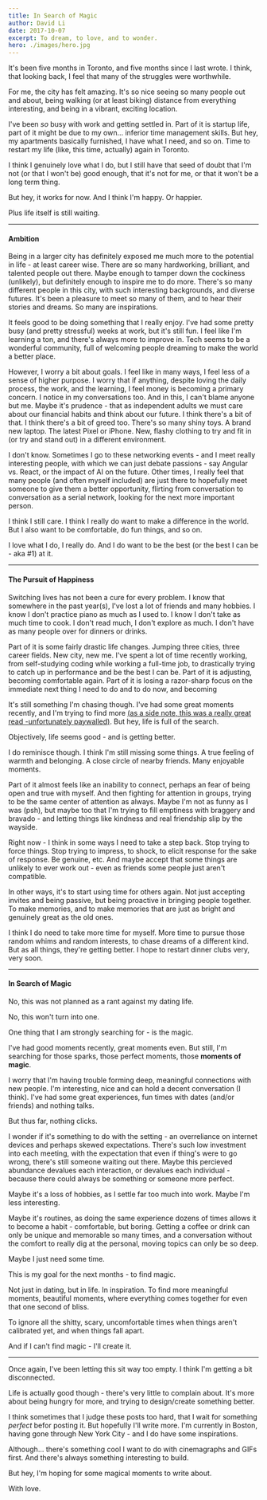 ```yaml
---
title: In Search of Magic
author: David Li
date: 2017-10-07
excerpt: To dream, to love, and to wonder.
hero: ./images/hero.jpg
---
```


It's been five months in Toronto, and five months since I last wrote. I think, that looking back, I feel that many of the struggles were worthwhile.

For me, the city has felt amazing.  It's so nice seeing so many people out and about, being walking  (or at least biking) distance from everything interesting, and being in a vibrant, exciting location.

I've been *so* busy with work and getting settled in. Part of it is startup life, part of it might be due to my own... inferior time management skills. But hey, my apartments basically furnished, I have what I need, and so on. Time to restart my life (like, this time, actually) again in Toronto.

I think I genuinely love what I do, but I still have that seed of doubt that I'm not (or that I won't be) good enough, that it's not for me, or that it won't be a long term thing.

But hey, it works for now. And I think I'm happy. Or happier.

Plus life itself is still waiting.

---

#### Ambition

Being in a larger city has definitely exposed me much more to the potential in life - at least career wise. There are so many hardworking, brilliant, and talented people out there. Maybe enough to tamper down the cockiness (unlikely), but definitely enough to inspire me to do more. There's so many different people in this city, with such interesting backgrounds, and diverse futures. It's been a pleasure to meet so many of them, and to hear their stories and dreams. So many are inspirations.

It feels good to be doing something that I really enjoy. I've had some pretty busy (and pretty stressful) weeks at work, but it's still fun. I feel like I'm learning a ton, and there's always more to improve in. Tech seems to be a wonderful community, full of welcoming people dreaming to make the world a better place.

However, I worry a bit about goals. I feel like in many ways, I feel less of a sense of higher purpose. I worry that if anything, despite loving the daily process, the work, and the learning, I feel money is becoming a primary concern. I notice in my conversations too. And in this, I can't blame anyone but me. Maybe it's prudence - that as independent adults we must care about our financial habits and think about our future. I think there's a bit of that. I think there's a bit of greed too. There's so many shiny toys. A brand new laptop. The latest Pixel or iPhone. New, flashy clothing to try and fit in (or try and stand out) in a different environment.

I don't know. Sometimes I go to these networking events - and I meet really interesting people, with which we can just debate passions - say Angular vs. React, or the impact of AI on the future. Other times, I really feel that many people (and often myself included) are just there to hopefully meet someone to give them a better opportunity, flirting from conversation to conversation as a serial network, looking for the next more important person.

I think I still care. I think I really do want to make a difference in the world. But I also want to be comfortable, do fun things, and so on.

I love what I do, I really do. And I do want to be the best (or the best I can be - aka #1) at it.

---

#### The Pursuit of Happiness

Switching lives has not been a cure for every problem. I know that somewhere in the past year(s), I've lost a lot of friends and many hobbies. I know I don't practice piano as much as I used to. I know I don't take as much time to cook. I don't read much, I don't explore as much. I don't have as many people over for dinners or drinks.

Part of it is some fairly drastic life changes. Jumping three cities, three career fields. New city, new me. I've spent a lot of time recently working, from self-studying coding while working a full-time job, to drastically trying to catch up in performance and be the best I can be. Part of it is adjusting, becoming comfortable again. Part of it is losing a razor-sharp focus on the immediate next thing I need to do and to do now, and becoming

It's still something I'm chasing though. I've had some great moments recently, and I'm trying to find more [(as a side note, this was a really great read -unfortunately paywalled)](https://medium.com/fast-company/the-power-of-moments-why-certain-experiences-have-extraordinary-impact-80fce59a1ab7). But hey, life is full of the search.

Objectively, life seems good - and is getting better.

I do reminisce though. I think I'm still missing some things. A true feeling of warmth and belonging. A close circle of nearby friends. Many enjoyable moments.

Part of it almost feels like an inability to connect, perhaps an fear of being open and true with myself. And then fighting for attention in groups, trying to be the same center of attention as always. Maybe I'm not as funny as I was (psh), but maybe too that I'm trying to fill emptiness with braggery and bravado - and letting things like kindness and real friendship slip by the wayside.

Right now - I think in some ways I need to take a step back. Stop trying to force things. Stop trying to impress, to shock, to elicit response for the sake of response. Be genuine, etc. And maybe accept that some things are unlikely to ever work out - even as friends some people just aren't compatible.

In other ways, it's to start using time for others again. Not just accepting invites and being passive, but being proactive in bringing people together. To make memories, and to make memories that are just as bright and genuinely great as the old ones.

I think I do need to take more time for myself. More time to pursue those random whims and random interests, to chase dreams of a different kind. But as all things, they're getting better. I hope to restart dinner clubs very, very soon.

---

#### In Search of Magic

No, this was not planned as a rant against my dating life.

No, this won't turn into one.

One thing that I am strongly searching for - is the magic.

I've had good moments recently, great moments even. But still, I'm searching for those sparks, those perfect moments, those **moments of magic**.

I worry that I'm having trouble forming deep, meaningful connections with new people. I'm interesting, nice and can hold a decent conversation (I think). I've had some great experiences, fun times with dates (and/or friends) and nothing talks.

But thus far, nothing clicks.

I wonder if it's something to do with the setting - an overreliance on internet devices and perhaps skewed expectations. There's such low investment into each meeting, with the expectation that even if thing's were to go wrong, there's still someone waiting out there. Maybe this percieved abundance devalues each interaction, or devalues each individual - because there could always be something or someone more perfect.

Maybe it's a loss of hobbies, as I settle far too much into work. Maybe I'm less interesting.

Maybe it's routines, as doing the same experience dozens of times allows it to become a habit - comfortable, but boring. Getting a coffee or drink can only be unique and memorable so many times, and a conversation without the comfort to really dig at the personal, moving topics can only be so deep.

Maybe I just need some time.

This is my goal for the next months - to find magic.

Not just in dating, but in life. In inspiration. To find more meaningful moments, beautiful moments, where everything comes together for even that one second of bliss.

To ignore all the shitty, scary, uncomfortable times when things aren't calibrated yet, and when things fall apart.

And if I can't find magic - I'll create it.

---

Once again, I've been letting this sit way too empty. I think I'm getting a bit disconnected.

Life is actually good though - there's very little to complain about. It's more about being hungry for more, and trying to design/create something better.

I think sometimes that I judge these posts too hard, that I wait for something *perfect* befor posting it. But hopefully I'll write more. I'm currently in Boston, having gone through New York City - and I do have some inspirations.

Although... there's something cool I want to do with cinemagraphs and GIFs first. And there's always something interesting to build.

But hey, I'm hoping for some magical moments to write about.

With love.